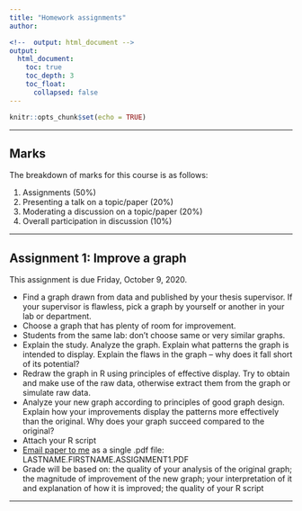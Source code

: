 ```yaml
---
title: "Homework assignments"
author:

<!--  output: html_document -->
output:
  html_document:
    toc: true
    toc_depth: 3
    toc_float: 
      collapsed: false
---
```


```r
knitr::opts_chunk$set(echo = TRUE)
```

***

## Marks
The breakdown of marks for this course is as follows:
<ol>
<li>Assignments (50%)</li>
<li>Presenting a talk on a topic/paper (20%)</li>
<li>Moderating a discussion on a topic/paper (20%)</li>
<li>Overall participation in discussion (10%)</li>
</ol>

<!-- 
***

## Use RMarkdown

We strongly encourage you to write your reports using **RMarkdown**. The advantage is that R code chunks written inline are executed when you make the pdf file.

An example RMarkdown file is <a href="RMarkdown example.Rmd">here</a>. Save it to a folder on your hard disk as "filename.Rmd" and then open with RStudio. To render it, click "Knit" at the top of the Source file pane in RStudio. 

Email the TA for the course, Ken Thompson (<a href="mailto:ken.thompson@zoology.ubc.ca">email</a>), if you have questions.
-->

<!-- ################### ASSIGNMENT 1 ################################################## -->

***

## Assignment 1: Improve a graph
This assignment is due Friday, October 9, 2020.

<ul>
<li>Find a graph drawn from data and published by your thesis supervisor. If your supervisor is flawless, pick a graph by yourself or another in your lab or department.</li>
<li>Choose a graph that has plenty of room for improvement.</li>
<li>Students from the same lab: don’t choose same or very similar graphs.</li>
<li>Explain the study. Analyze the graph. Explain what patterns the graph is intended to display. Explain the flaws in the graph -- why does it fall short of its potential?</li>
<li>Redraw the graph in R using principles of effective display. Try to obtain and make use of the raw data, otherwise extract them from the graph or simulate raw data.</li>
<li>Analyze your new graph according to principles of good graph design. Explain how your improvements display the patterns more effectively than the original. Why does your graph succeed compared to the original?</li>
<li>Attach your R script</li>
<li><a href="email:schluter@zoology.ubc.ca">Email paper to me</a> as a single .pdf file: LASTNAME.FIRSTNAME.ASSIGNMENT1.PDF</li>
<li>Grade will be based on: the quality of your analysis of the original graph; the magnitude of improvement of the new graph; your interpretation of it and explanation of how it is improved; the quality of your R script</li>
</ul>

<!-- ################### ASSIGNMENT 2 ################################################## -->

***
<!-- 
## Assignment 2: Analyze linear model

This assignment is due Friday, November 1st, at 5PM.

Obtain a data set and analyze it by fitting a linear, mixed, or generalized linear model in R.
<ul>
<li>Obtain a data set from your supervisor or online data depository (e.g. Dryad).</li>
<li>Include just one response variable.</li>
<li>For the explanatory variables, include at least one categorical fixed factor, such as an experimental or observational treatment. </li>
<li>Include at least 1, and no more than 2, additional explanatory variables (random or fixed factors, blocks, covariates, etc).</li>
</ul>

Prepare a thorough report on the analysis and interpretation of the data. Below I list some of the things to include in your report, but note that the list might not be complete. 

Include all your writing and graphs in a single pdf file (titled LASTNAME.FIRSTNAME.ASSIGNMENT2.PDF) and <a href="email:schluter@zoology.ubc.ca">email to me</a>.

<ul>
<li>Explain (in a paragraph) the purpose of the study that yielded the data.</li>
<li>Explain the specific data set you are using. For example, say where the data are from, give the meaning of the variables, and so on.</li>
<li>Illustrate and describe the main patterns revealed in the data.</li>
<li>State what parameters (magnitudes) you will estimate with these data.</li>
<li>State what hypotheses you will test with these data.</li>
<li>Fit a linear model to the data in R. Explain in words the model you fit.</li>
<li>Interpret the output. To assess biological significance, explain the parameter estimates (magnitudes). What do they mean and what are your conclusions based on these parameter estimates. To assess statistical significance, explain the null hypotheses and interpret the test results.</li>
<li>Visualize the model fit to the data. Explain what the graph is showing.</li>
<li>Address how well the statistical assumptions of your analysis were met. How did you handle violations?</li>
<li>State the overall conclusions reached from your analyses of biological and statistical significance.</li>
<li>Include your clean R code in an appendix.</li>
<li>Email paper to me as a single pdf file: LASTNAME.FIRSTNAME.ASSIGNMENT2.PDF</li>
</ul>
-->
<!-- ################### ASSIGNMENT 3 - Agrostis ########################################### 
     The following data set was analyzed in Sept 2016 and Sept 2018 semester -->
<!--
***

## Assignment 3: Determine best model
This assignment is due Friday, November 30.

Clues to the inheritance patterns of population differences can be gained by fitting linear models to measurements of traits in parents and hybrids. In this assignment you will use model selection methods to compare the fit of three alternative genetic models of divergence in soil arsenic tolerance in two populations of the grass <i>Agrostis capillaris</i> (Watkins and MacNair 1991, Genetics of arsenic tolerance in <i>Agrostis capillaris</i>. Heredity 66: 47-54). One population occurred on an abandoned, arsenic-contaminated mine; the other was from an edaphically similar, non-toxic site.

To accomplish this you will need to choose a criterion (AIC or BIC) to decide the fit of models to the data, and to determine which is best suited to your purposes. You need to defend your choice of method vigorously in your report, which will require some research. Why did you decide to use it instead of the other criterion? Decide on the criterion *before* you analyze the data.

Height of plant tillers of different cross generations can be downloaded <a href="https://www.zoology.ubc.ca/~bio501/data/arsenic.csv">here</a>.

Height is the cube root of tiller height (in mm) when grown on arsenic-laced soil. Line refers to the parent population from the contaminated site ("high" tolerance), the parent population from the uncontaminated site ("low" tolerance), their F1 and F2 hybrids ("f1", "f2"), and the backcrosses between the F1 hybrid and each parent population ("bh" for high and "bl" for low tolerance). I'll refer to these crosses as genotypes.

Analyze these data in R according to the following methods. Note that this is not a complete list of expectations. Fit linear models with fixed effects only. Assume that all the data for a given cross type are independent. Provide all necessary explanations in your report. No <i>P</i>-values are allowed in your report. Include your R commands in an appendix.
<ol>
<li>Graph the data. Explain your graph. What is the pattern in the data?</li>
<li>Create a table of means and standard deviations of genotypes. Design the table as you would if you were publishing it.</li>
<li>Add a numeric variable in the data set to represent the proportion of the genome inherited from the high-tolerance parent:
&nbsp; 1 for the high-tolerance parent genotype
&nbsp; 0 for the low-tolerance parent genotype
&nbsp; 0.5 for the F1 and F2 hybrids
&nbsp; 0.25 for the backcross to the low tolerance population
&nbsp; 0.75 for the backcross to the high tolerance population
Make sure that the variable is numeric rather than a factor or character.</li>
<li>Fit the numeric variable you created in (3) to the height data using a linear model. This is called the additive model, whereby tolerance increases linearly with the proportion of the genome inherited from the high tolerance parent. Evaluate the model fit (Remember: no <i>P</i> values!).</li>
<li>Add another numeric variable to the data set to represent dominance effects that might be present in the hybrids:
&nbsp; 0 for both parent genotypes
&nbsp; 1 for the F1 hybrid
&nbsp; 0.5 for the remaining three hybrid genotypes
Make sure that the variable is numeric rather than a factor or character.</li>
<li>Fit a second model to the same data that includes both of the numeric variables created in (3) and (5). Leave out any interaction terms. This is the additive plus dominance model. Any dominance effects present will displace the mean value of the hybrids toward one or other of the parents relative to the values predicted by the additive model. Evaluate model fit.</li>
<li>Finally, fit a third model that has the original genotype variable as the only explanatory variable. The fit of this model will deviate from the model fitted in (6) if there is interaction (epistasis) between genes inherited from the two parents.</li>
<li>Present your results, comparing model fits. Which genetic model best fit the data? Explain and summarize.</li>
<li>Explain how the procedure you used above to analyze these data differs from that of conventional null hypothesis significance testing. In your view, would a null hypothesis significance testing approach be a poorer, equivalent, or superior approach to the one used above to decide between the three models? Explain.</li>
<li>Include your clean R code in an appendix.</li>
<li>Email paper to me as a single pdf file: LASTNAME.FIRSTNAME.ASSIGNMENT3.PDF</li>
</ol>

-->

<!-- ################### ASSIGNMENT 3 - planthopper ######################################## -->
<!-- This data set was analyzed in Sept 2014, Sept 2017, and Sept 2019 semesters -->

<!--

***

## Assignment 3: Best genetic model
This assignment is due Friday, November 29.

Clues to the genetic basis of species differences can be gained by fitting linear models to measurements of traits in parents and hybrids. In this assignment you will use model selection methods to fit alternative genetic models to oviposition preference data in two host races of the planthopper <i>Nilaparvate nugens</i> (Sezer and Butlin 1998, Proc. Roy. Soc. Lond. B 265: 2399-2405). One race occurs on cultivated rice. The other lives on the aquatic plant <i>Leersia</i>, which is probably the ancestral host.

To accomplish this you will need to choose a criterion (AIC or BIC) to decide the fit of models to the data, and to determine which is best, and so on. You need to defend your choice of method vigorously in your report, which will require some independent research. Why did you decide to use it instead of the other criterion? Decide on the criterion *before* you analyze the data.

Host oviposition preference data of females can be downloaded <a href="https://www.zoology.ubc.ca/~bio501/R/data/hopper.csv">HERE</a>.

Preference is the log-transformed ratio of the number of eggs laid on rice to the number laid on <i>Leersia</i>, when both plants were provided by the experimenters. Genotype refers to the parent race on rice ("rice"), the parent race on <i>Leersia</i> ("leer"), their F1 and F2 hybrids ("f1", "f2"), and the backcrosses between the F1 hybrid and each parent race ("br" for rice and "bl" for <i>Leersia</i>).

Analyze these data in R according to the following methods. Note that this is not a complete list of expectations. Fit linear models with fixed effects only. Assume that all the data for a given cross type are independent. Provide all necessary explanations in your report. No <i>P</i>-values are allowed in your report. Include your R commands in an appendix.

1. Visualize the oviposition preference of the different genotypes. What is the pattern in the data? Explain.
2. Create a table of means and standard deviations of the genotypes. Make this a high quality table rather than simply computer output. Don't worry about font.
3. Add a numeric variable in the data set to represent the proportion of the genome inherited from the rice parent:
<br>&nbsp; 1 for the rice parent genotype
<br>&nbsp; 0 for the <i>Leersia</i> parent genotype
<br>&nbsp; 0.5 for the F1 and F2 hybrids
<br>&nbsp; 0.25 for the backcross to the <i>Leersia</i> population
<br>&nbsp; 0.75 for the backcross to the rice backcross
<br>Make sure that the variable is numeric rather than a factor or character.
4. Fit the numeric variable you created in (3) to the preference data using a linear model. This is called the additive model, whereby mean preference for rice increases linearly with the proportion of the genome inherited from the rice parent. Evaluate the model fit. (Remember: no <i>P</i> values!)
5. Add another numeric variable to the data set to represent dominance effects that might be present in the hybrids:
<br>&nbsp; 0 for both parental genotypes
<br>&nbsp; 1 for the F1 hybrid genotype
<br>&nbsp; 0.5 for the remaining three hybrid genotypes
<br>Make sure that the variable is numeric rather than a factor or character.
6. Fit a second model to the same preference data that includes both of the numeric variables created in (3) and (5). Leave out any interaction terms. This is the additive plus dominance model. Any dominance effects present will displace the mean value of the hybrids toward one or other of the parents relative to the values predicted by the additive model. Evaluate model fit.
7. Finally, fit a third model that has the original genotype variable as the only explanatory variable. The fit of this model will deviate from the model fitted in (6) if there is interaction (epistasis) between genes inherited from the two parents.
8. Present your results, comparing model fits. Which genetic model best fit the data? Explain and summarize.
9. Explain how the procedure you used above to analyze these data differs from that of conventional null hypothesis significance testing. In your view, would a null hypothesis significance testing approach be a poorer, equivalent, or superior approach to the one used above to decide between the three models? Explain.
10. Include your clean R code in an appendix.
11. Email paper to me as a single pdf file: LASTNAME.FIRSTNAME.ASSIGNMENT3.PDF

[//]: -->

<!-- ################### ASSIGNMENT 3 - Darren plan################################################# -->

<!--

## <h2> Assignment 3: Presenting project</h2>
The presentations will take place on the last day of the course, the 4th of April.
Each person will give a presentation of the analyses conducted for assignment 2. The idea is to summarise question - analysis - conclusion within a 3-minute period. There will be a maximum of 2 mites for questions.

General:
- If multiple analyses for different (sub)questions were conducted, pick one.
- Use visual aid.
- You may use as many slides as you want but consider this carefully (more is not always better).
- There will be time for a couple of questions, be prepared.
- Think of ways to get peoples attention and remember your talk.

The rules:
- Maximum of three minutes (strict! Penalty for going over time).
- At least one graph.
- No lengthy, detailed stats output (however beautiful your analysis is....).
-->
